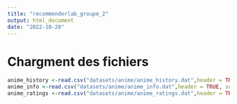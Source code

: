 ```yaml
---
title: "recommenderlab_groupe_2"
output: html_document
date: "2022-10-28"
---
```


# Chargment des fichiers 
```r
anime_history <-read.csv("datasets/anime/anime_history.dat",header = TRUE, sep = "\t")
anime_info <-read.csv("datasets/anime/anime_info.dat",header = TRUE, sep = "\t")
anime_ratings <-read.csv("datasets/anime/anime_ratings.dat",header = TRUE, sep = "\t")
```

